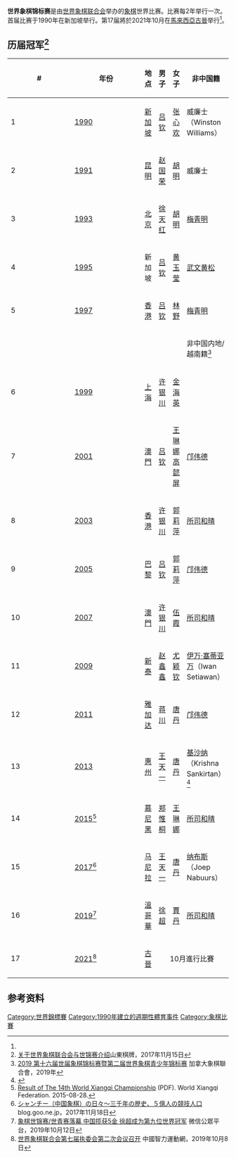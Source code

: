 '''世界象棋锦标赛'''是由[[世界象棋联合会|世界象棋联合会]]举办的[[象棋|象棋]]世界比赛。比赛每2年举行一次。首届比赛于1990年在新加坡举行。第17届將於2021年10月在[[馬來西亞|馬來西亞]][[古晉|古晉]]举行<ref name=cx/>。

== 历届冠军<ref>[http://www.sdqipai.com/plus/view.php?aid=10980 关于世界象棋联合会与世锦赛介绍]{{Dead link|date=2020年7月 |bot=InternetArchiveBot |fix-attempted=yes }}山東棋牌，2017年11月15日</ref> ==
{| class="wikitable"
!width=5%|#
!width=8%|年份
!width=17%|地点
!width=18%|男子
!width=18%|女子
!width=34%|非中国籍
|-
|1
|[[1990年世界象棋錦標賽|1990]]
|{{flagicon|SIN}}[[新加坡|新加坡]]
|{{flagicon|CHN}} [[吕钦|吕钦]]
|{{flagicon|SIN}} [[张心欢|张心欢]]
|{{flagicon|SIN}} 威廉士（Winston Williams）
|-
|2
|[[1991年世界象棋錦標賽|1991]]
|{{flagicon|CHN}}[[昆明市|昆明]]
|{{flagicon|CHN}} [[赵国荣|赵国荣]]
|{{flagicon|CHN}} [[胡明_(象棋棋手)|胡明]]
|{{flagicon|SIN}} 威廉士
|-
|3
|[[1993年世界象棋錦標賽|1993]]
|{{flagicon|CHN}}[[北京市|北京]]
|{{flagicon|CHN}} [[徐天红|徐天红]]
|{{flagicon|CHN}} [[胡明_(象棋棋手)|胡明]]
|{{flagicon|VIE}} [[梅青明|梅青明]]
|-
|4
|[[1995年世界象棋錦標賽|1995]]
|{{flagicon|SIN}}新加坡
|{{flagicon|CHN}} [[吕钦|吕钦]]
|{{flagicon|CAN}} [[黄玉莹|黄玉莹]]
|{{flagicon|VIE}} [[武文黄松|武文黄松]]
|-
|5
|[[1997年世界象棋錦標賽|1997]]
|{{flagicon|HKG}}[[香港|香港]]
|{{flagicon|CHN}} [[吕钦|吕钦]]
|{{flagicon|ITA}} [[林野_(象棋棋手)|林野]]
|{{flagicon|VIE}} [[梅青明|梅青明]]
|-
!
!
!
!
!
!非中国内地/越南籍<ref name="ps">[http://psung.org/caxf/index.php/2019/45-2019 2019 第十六届世届象棋锦标赛暨第二届世界象棋青少年锦标赛] {{Wayback|url=http://psung.org/caxf/index.php/2019/45-2019 |date=20190727150906 }}加拿大象棋聯合會，2019年</ref>
|-
|6
|[[1999年世界象棋錦標賽|1999]]
|{{flagicon|CHN}}[[上海市|上海]]
|{{flagicon|CHN}} [[许银川|许银川]]
|{{flagicon|CHN}} [[金海英|金海英]]
|{{flagicon|JPN}} {{tsl|jp|所司和晴|所司和晴}}
|-
|7
|[[2001年世界象棋錦標賽|2001]]
|{{Flagicon|Macau}}[[澳門|澳門]]
|{{flagicon|CHN}} [[吕钦|吕钦]]
|{{flagicon|CHN}} [[王琳娜|王琳娜]] {{flagicon|TPE}} [[高懿屏|高懿屏]]
|{{flagicon|HKG}} [[邝伟德|邝伟德]]
|-
|8
|[[2003年世界象棋錦標賽|2003]]
|{{flagicon|HKG}}[[香港|香港]]
|{{flagicon|CHN}} [[许银川|许银川]]
|{{flagicon|CHN}} [[郭莉萍|郭莉萍]]
|{{flagicon|JPN}} [[所司和晴|所司和晴]]
|-
|9
|[[2005年世界象棋錦標賽|2005]]
|{{flagicon|FRA}}[[巴黎|巴黎]]
|{{flagicon|CHN}} [[吕钦|吕钦]]
|{{flagicon|CHN}} [[郭莉萍|郭莉萍]]
|{{flagicon|HKG}} [[邝伟德|邝伟德]]
|-
|10
|[[2007年世界象棋錦標賽|2007]]
|{{Flagicon|Macau}}[[澳門|澳門]]
|{{flagicon|CHN}} [[许银川|许银川]]
|{{flagicon|CHN}} [[伍霞|伍霞]]
|{{flagicon|JPN}} [[所司和晴|所司和晴]]
|-
|11
|[[2009年世界象棋錦標賽|2009]]
|{{flagicon|CHN}}[[新泰市|新泰]] 
|{{flagicon|CHN}} [[赵鑫鑫|赵鑫鑫]]
|{{flagicon|CHN}} [[尤颖钦|尤颖钦]]
|{{flagicon|INA}} [[伊万·塞蒂亚万|伊万·塞蒂亚万]]（Iwan Setiawan）
|-
|12
|[[2011年世界象棋錦標賽|2011]]
|{{flagicon|INA}}[[雅加达|雅加达]]
|{{flagicon|CHN}} [[蒋川|蒋川]]
|{{flagicon|CHN}} [[唐丹|唐丹]]
|{{flagicon|HKG}} [[邝伟德|邝伟德]]
|-
|13
|[[2013年世界象棋錦標賽|2013]]
|{{flagicon|CHN}}[[惠州市|惠州]]
|{{flagicon|CHN}} [[王天一|王天一]]
|{{flagicon|CHN}} [[唐丹|唐丹]]
|{{flagicon|THA}} [[基沙纳|基沙纳]]（Krishna Sankirtan）<ref>{{cite web|title=Le championnat du monde : Huizhou 2013|url=https://sites.google.com/site/xiangqifrance/home/zoomaccueil/lechampionnatdumondehuizhou2013|accessdate=9 April 2016|date=2013-11-04|last=Geremy|first=Xavier|language=fr|website=Xiang Qi France|archive-date=2020-11-04|archive-url=https://web.archive.org/web/20201104150842/https://sites.google.com/site/xiangqifrance/home/zoomaccueil/lechampionnatdumondehuizhou2013}}</ref>
|-
|14
|[[2015年世界象棋錦標賽|2015]]<ref>[http://wxf.ca/wxf/index.php/xiangqi-news/news-from-europ/377-result-of-the-14th-world-xiangqi-championship Result of The 14th World Xiangqi Championship] {{Wayback|url=http://wxf.ca/wxf/index.php/xiangqi-news/news-from-europ/377-result-of-the-14th-world-xiangqi-championship |date=20160416200303 }} (PDF). World Xiangqi Federation. 2015-08-28.</ref>
|{{flagicon|GER}}[[慕尼黑|慕尼黑]]
|{{flagicon|CHN}} [[郑惟桐|郑惟桐]]
|{{flagicon|CHN}} [[王琳娜|王琳娜]]
|{{flagicon|JPN}} [[所司和晴|所司和晴]]
|-
|15
|[[2017年世界象棋錦標賽|2017]]<ref name="gn">[https://blog.goo.ne.jp/jxiangqi/e/00f02ea353e65cb6d7a45c7e95c2d930 シャンチー（中国象棋）の日々～三千年の歴史、５億人の競技人口] {{Wayback|url=https://blog.goo.ne.jp/jxiangqi/e/00f02ea353e65cb6d7a45c7e95c2d930 |date=20201104110250 }}blog.goo.ne.jp，2017年11月18日</ref>
|{{flagicon|PHL}}[[马尼拉|马尼拉]]
|{{flagicon|CHN}} [[王天一|王天一]]
|{{flagicon|CHN}} [[唐丹|唐丹]]
|{{flagicon|NLD}} [[纳布斯|纳布斯]]（Joep Nabuurs）
|-
|16
|[[2019年世界象棋錦標賽|2019]]<ref>[https://mp.weixin.qq.com/s/kjnPAIaE5Kmc2UpPqgjT9Q 象棋世锦赛/世青赛落幕 中国揽获5金 徐超成为第九位世界冠军] {{Wayback|url=https://mp.weixin.qq.com/s/kjnPAIaE5Kmc2UpPqgjT9Q |date=20210727131008 }}微信公眾平台，2019年10月12日</ref>
|{{flagicon|CAN}}[[溫哥華|溫哥華]]
|{{flagicon|CHN}} [[徐超|徐超]]
|{{flagicon|USA}} [[賈丹|賈丹]]
|{{flagicon|JPN}} [[所司和晴|所司和晴]]

|-
|17
|[[2021年世界象棋錦標賽|2021]]<ref name=cx>[http://cxa.imsa.cn/archives/75136 世界象棋联合会第七届执委会第二次会议召开] {{Wayback|url=http://cxa.imsa.cn/archives/75136 |date=20191030140601 }}中國智力運動網，2019年10月8日</ref>
|{{flagicon|MAS}}[[古晉|古晉]]
| colspan="3" |<center>10月進行比賽</center>
|}

==参考资料==
{{Reflist}}

[[Category:世界錦標賽|Category:世界錦標賽]]
[[Category:1990年建立的週期性體育事件|Category:1990年建立的週期性體育事件]]
[[Category:象棋比賽|Category:象棋比賽]]